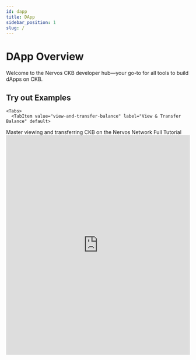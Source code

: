 ```yaml
---
id: dapp
title: DApp
sidebar_position: 1
slug: /
---
```


# DApp Overview
Welcome to the Nervos CKB developer hub—your go-to for all tools to build dApps on CKB. 

## Try out Examples
```mdx-code-block
<Tabs>
  <TabItem value="view-and-transfer-balance" label="View & Transfer Balance" default>
```
<div>
  Master viewing and transferring CKB on the Nervos Network
  <a>Full Tutorial</a>

  <iframe
  width="100%"
  height="600px"
  frameborder="0"
  src="https://codesandbox.io/p/sandbox/github/nervosnetwork/docs.nervos.org/tree/develop-v2/examples/simple-transfer"
  sandbox="allow-scripts allow-popups allow-top-navigation-by-user-activation allow-forms allow-same-origin allow-storage-access-by-user-activation"
  />

:::caution

Remember: NEVER share your private key publicly for production.

:::
</div>

```mdx-code-block
  </TabItem>
  <TabItem value="write-and-read-on-chain-message" label="Write & Read On-Chain Message">
```

<div>
  Embed a nifty message - 'Hello CKB!' - into a cell on the CKB Testnet.
  <a>Full Tutorial</a>

  <iframe
  width="100%"
  height="600px"
  frameborder="0"
  src="https://codesandbox.io/p/sandbox/github/nervosnetwork/docs.nervos.org/tree/develop-v2/examples/write-and-read-message"
  sandbox="allow-scripts allow-popups allow-top-navigation-by-user-activation allow-forms allow-same-origin allow-storage-access-by-user-activation"
  />

:::caution

Remember: NEVER share your private key publicly for production.

:::
</div>

```mdx-code-block
  </TabItem>
  <TabItem value="issue-custom-token" label="Issue Custom Token">
```

<div>
  Issue a custom token on the CKB Testnet.
  <a>Full Tutorial</a>

  <iframe
  width="100%"
  height="600px"
  frameborder="0"
  src="https://codesandbox.io/p/sandbox/github/nervosnetwork/docs.nervos.org/tree/develop-v2/examples/xudt"
  sandbox="allow-scripts allow-popups allow-top-navigation-by-user-activation allow-forms allow-same-origin allow-storage-access-by-user-activation"
  />

:::caution

Remember: NEVER share your private key publicly for production.

:::
</div>

```mdx-code-block
  </TabItem>
  <TabItem value="create-nft" label="Create On-chain Digital Object">
```

<div>
  Create a on-chain digital object with Spore protocol on the CKB Testnet.
  <a>Full Tutorial</a>

  <iframe
  width="100%"
  height="600px"
  frameborder="0"
  src="https://codesandbox.io/p/sandbox/github/nervosnetwork/docs.nervos.org/tree/develop-v2/examples/create-nft"
  sandbox="allow-scripts allow-popups allow-top-navigation-by-user-activation allow-forms allow-same-origin allow-storage-access-by-user-activation"
  />

:::caution

Remember: NEVER share your private key publicly for production.

:::
</div>

```mdx-code-block
  </TabItem>
</Tabs>
```

## Other DApp Tutorials
Dive into comprehensive tutorials emphasizing practical strategies and essential protocols pivotal for advancing your dApp projects.
<CardLayout>
  {tutorialCardContents.map(({ index, title, description, href, type }) => (
    <Card
      key={index}
      title={title}
      description={description}
      href={href}
      type={type}
    />
  ))}
</CardLayout>


## Dev Tools
Explore essential tools and resources tailored for dApp development on Nervos CKB, designed to streamline your workflow from concept to deployment.
<CardLayout>
  {toolCardContents.map(({ index, title, description, href, type, links }) => (
    <Card
      key={index}
      title={title}
      description={description}
      href={href}
      type={type}
      links={links}
    />
  ))}
</CardLayout>
